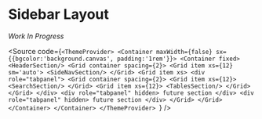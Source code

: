 
<Meta title="Layouts/Sidebar/MDX" />

# Sidebar Layout

_Work In Progress_

<Unstyled>
  <ThemeProvider>
    <Container
      maxWidth={false}
      sx={{ bgcolor: 'background.canvas', minHeight: '75%', maxHeight: '100%', padding: '1rem' }}
    >
      <Container fixed>
        <HeaderSection />
        <Grid container spacing={2}>
          <Grid item xs={12} sm="auto">
            <SideNavSection />
          </Grid>
          <Grid item xs>
            <div role="tabpanel">
              <Grid container spacing={2}>
                <Grid item xs={12}>
                  <SearchSection />
                </Grid>
                <Grid item xs={12}>
                  <TablesSection />
                </Grid>
              </Grid>
            </div>
            <div role="tabpanel" hidden>
              future section
            </div>
            <div role="tabpanel" hidden>
              future section
            </div>
          </Grid>
        </Grid>
      </Container>
    </Container>
  </ThemeProvider>
</Unstyled>

<Source
  code={`<ThemeProvider>
  <Container maxWidth={false} sx={{bgcolor:'background.canvas', padding:'1rem'}}>
    <Container fixed>
      <HeaderSection/>
      <Grid container spacing={2}>
        <Grid item xs={12} sm='auto'>
          <SideNavSection/>
        </Grid>
        <Grid item xs>
          <div role="tabpanel">
              <Grid container spacing={2}>
                <Grid item xs={12}>
                  <SearchSection/>
                </Grid>
                <Grid item xs={12}>
                  <TablesSection/>
                </Grid>
              </Grid>
          </div>
          <div role="tabpanel" hidden>
            future section
          </div>
          <div role="tabpanel" hidden>
            future section
          </div>
        </Grid>
      </Grid>
    </Container>
  </Container>
</ThemeProvider>
`}
/>
